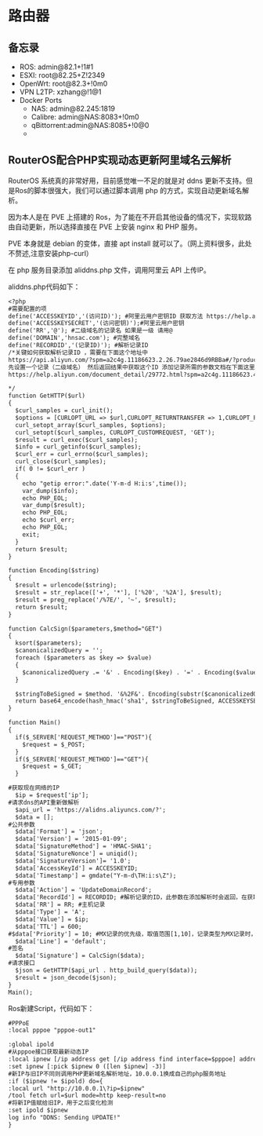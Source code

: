 # 路由器

## 备忘录

- ROS: admin@82.1+!1#1
- ESXI: root@82.25+Z!2349
- OpenWrt: root@82.3+!0m0
- VPN L2TP: xzhang@!1@1
- Docker Ports
  - NAS: admin@82.245:1819
  - Calibre: admin@NAS:8083+!0m0
  - qBittorrent:admin@NAS:8085+!0@0
  - 
  
  
  
  

## RouterOS配合PHP实现动态更新阿里域名云解析

RouterOS 系统真的非常好用，目前感觉唯一不足的就是对 ddns 更新不支持。但是Ros的脚本很强大，我们可以通过脚本调用 php 的方式，实现自动更新域名解析。

因为本人是在 PVE 上搭建的 Ros，为了能在不开启其他设备的情况下，实现软路由自动更新，所以选择直接在 PVE 上安装 nginx 和 PHP 服务。

PVE 本身就是 debian 的变体，直接 apt install 就可以了。（网上资料很多，此处不赘述,注意安装php-curl）

在 php 服务目录添加 aliddns.php 文件，调用阿里云 API 上传IP。

aliddns.php代码如下：

```default
<?php
#需要配置的项
define('ACCESSKEYID','(访问ID)'); #阿⾥云⽤户密钥ID 获取⽅法 https://help.aliyun.com/knowledge_detail/38738.html
define('ACCESSKEYSECRET','(访问密钥)');#阿⾥云⽤户密钥
define('RR','@'); #⼆级域名的记录名 如果是⼀级 请⽤@
define('DOMAIN','hnsac.com'); #完整域名
define('RECORDID','(记录ID)'); #解析记录ID
/*关键如何获取解析记录ID ，需要在下⾯这个地址中
https://api.aliyun.com/?spm=a2c4g.11186623.2.26.79ae2846d9RBBa#/?product=Alidns&api=AddDomainRecord&params={}&tab=DEMO&lang=JAVA
先设置⼀个记录（⼆级域名） 然后返回结果中获取这个ID 添加记录所需的参数⽂档在下⾯这⾥查看
https://help.aliyun.com/document_detail/29772.html?spm=a2c4g.11186623.4.3.392b5eb4SAeph9

*/
function GetHTTP($url)
{
  $curl_samples = curl_init();
  $options = [CURLOPT_URL => $url,CURLOPT_RETURNTRANSFER => 1,CURLOPT_FOLLOWLOCATION => 1,CURLOPT_SSL_VERIFYPEER => 0];
  curl_setopt_array($curl_samples, $options);
  curl_setopt($curl_samples, CURLOPT_CUSTOMREQUEST, 'GET');
  $result = curl_exec($curl_samples);
  $info = curl_getinfo($curl_samples);
  $curl_err = curl_errno($curl_samples);
  curl_close($curl_samples);
  if( 0 != $curl_err )
  {
    echo "getip error:".date('Y-m-d H:i:s',time());
    var_dump($info);
    echo PHP_EOL;
    var_dump($result);
    echo PHP_EOL;
    echo $curl_err;
    echo PHP_EOL;
    exit;
  }
  return $result;
}

function Encoding($string)
{
  $result = urlencode($string);
  $result = str_replace(['+', '*'], ['%20', '%2A'], $result);
  $result = preg_replace('/%7E/', '~', $result);
  return $result;
}

function CalcSign($parameters,$method="GET")
{
  ksort($parameters);
  $canonicalizedQuery = '';
  foreach ($parameters as $key => $value)
  {
    $canonicalizedQuery .= '&' . Encoding($key) . '=' . Encoding($value);
  }

  $stringToBeSigned = $method. '&%2F&'. Encoding(substr($canonicalizedQuery, 1));
  return base64_encode(hash_hmac('sha1', $stringToBeSigned, ACCESSKEYSECRET . '&', true));
}

function Main()
{
  if($_SERVER['REQUEST_METHOD']=="POST"){
    $request = $_POST;
  }
  if($_SERVER['REQUEST_METHOD']=="GET"){
    $request = $_GET;
  }

#获取现在⽹络的IP
  $ip = $request['ip'];
#请求dns的API重新做解析
  $api_url = 'https://alidns.aliyuncs.com/?';
  $data = [];
#公共参数
  $data['Format'] = 'json';
  $data['Version'] = '2015-01-09';
  $data['SignatureMethod'] = 'HMAC-SHA1';
  $data['SignatureNonce'] = uniqid();
  $data['SignatureVersion']= '1.0';
  $data['AccessKeyId'] = ACCESSKEYID;
  $data['Timestamp'] = gmdate("Y-m-d\TH:i:s\Z");
#专⽤参数
  $data['Action'] = 'UpdateDomainRecord';
  $data['RecordId'] = RECORDID; #解析记录的ID，此参数在添加解析时会返回，在获取域名解析列表时会返回
  $data['RR'] = RR; #主机记录
  $data['Type'] = 'A';
  $data['Value'] = $ip;
  $data['TTL'] = 600;
#$data['Priority'] = 10; #MX记录的优先级，取值范围[1,10]，记录类型为MX记录时，此参数必须
  $data['Line'] = 'default';
#签名
  $data['Signature'] = CalcSign($data);
#请求接⼝
  $json = GetHTTP($api_url . http_build_query($data));
  $result = json_decode($json);
}
Main();
```

Ros新建Script，代码如下：
```default
#PPPoE
:local pppoe "pppoe-out1"

:global ipold
#从pppoe接口获取最新动态IP
:local ipnew [/ip address get [/ip address find interface=$pppoe] address]
:set ipnew [:pick $ipnew 0 ([len $ipnew] -3)]
#新IP与旧IP不同则调用PHP更新域名解析地址，10.0.0.1换成自己的php服务地址
:if ($ipnew != $ipold) do={
:local url "http://10.0.0.1\?ip=$ipnew"
/tool fetch url=$url mode=http keep-result=no
#将新IP值赋给旧IP，用于之后变化检测
:set ipold $ipnew
log info "DDNS: Sending UPDATE!"
}
```

